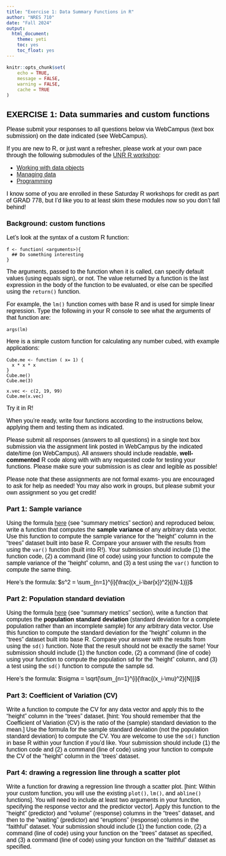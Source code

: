 ```yaml
---
title: "Exercise 1: Data Summary Functions in R"
author: "NRES 710"
date: "Fall 2024"
output: 
  html_document: 
    theme: yeti
    toc: yes
    toc_float: yes
---
```


<style type="text/css">
body{ /* Normal  */ font-size: 16px; font-family: Arial; color:black}
th { /* Table Header */ font-size: 16px; /}
td {  /* Table  */ font-size: 14px;}
h1.title {font-size: 30px; color: Black; font-weight: bold;}
.author {font-size: 30px; color: Black; font-weight: bold;}
h1 { /* Header 1 */ font-size: 28px; color: Black; font-weight: bold;}
h2 { /* Header 2 */ font-size: 22px; color: Black; font-weight: bold;}
h3 { /* Header 3 */ font-size: 18px; color: Black; font-weight: bold;}
h4 { /* Header 4 */ font-size: 16px; color: Black; font-weight: bold;}
code.r{ /* Code block */ font-size: 12px;}
pre { /* Code block - determines code spacing between lines */ font-size: 14px;}
.main-container {padding-left: 25px;}
.toc-content {
  width: 75%; /* Increase the width of the main content area */
  margin-left: 27%; /* Ensure this aligns properly with the TOC width */
}
</style>

```r

knitr::opts_chunk$set(
	echo = TRUE,
	message = FALSE,
	warning = FALSE,
	cache = TRUE
)
```


## EXERCISE 1: Data summaries and custom functions

Please submit your responses to all questions below via WebCampus (text box submission) on the date indicated (see WebCampus).  

If you are new to R, or just want a refresher, please work at your own pace through the following submodules of the [UNR R workshop](https://kevintshoemaker.github.io/R-Bootcamp/): 

* [Working with data objects](https://kevintshoemaker.github.io/R-Bootcamp/module1_1.html)    
* [Managing data](https://kevintshoemaker.github.io/R-Bootcamp/module1_2.html)   
* [Programming](https://kevintshoemaker.github.io/R-Bootcamp/module2_2.html)   

I know some of you are enrolled in these Saturday R workshops for credit as part of GRAD 778, but I'd like you to at least skim these modules now so you don't fall behind!  

### Background: custom functions

Let’s look at the syntax of a custom R function:
```
f <- function( <arguments>){ 
  ## Do something interesting 
}
```

The arguments, passed to the function when it is called, can specify default values (using equals sign), or not. The value returned by a function is the last expression in the body of the function to be evaluated, or else can be specified using the `return()` function. 

For example, the `lm()` function comes with base R and is used for simple linear regression. Type the following in your R console to see what the arguments of that function are:

```
args(lm)
```

Here is a simple custom function for calculating any number cubed, with example applications:

```
Cube.me <- function ( x= 1) {
  x * x * x
}
Cube.me()
Cube.me(3)

x.vec <- c(2, 19, 99)
Cube.me(x.vec)

```

Try it in R!

When you're ready, write four functions according to the instructions below, applying them and testing them as indicated. 

Please submit all responses (answers to all questions) in a single text box submission via the assignment link posted in WebCampus by the indicated date/time (on WebCampus). All answers should include readable, **well-commented** R code along with with any requested code for testing your functions. Please make sure your submission is as clear and legible as possible!  

Please note that these assignments are not formal exams- you are encouraged to ask for help as needed! You may also work in groups, but please submit your own assignment so you get credit! 

### Part 1: Sample variance

Using the formula [here](LECTURE2.html) (see "summary metrics" section) and reproduced below, write a function that computes the **sample variance** of any arbitrary data vector. Use this function to compute the sample variance for the "height" column in the "trees" dataset built into base R. Compare your answer with the results from using the `var()` function (built into R!). Your submission should include (1) the function code, (2) a command (line of code) using your function to compute the sample variance of the "height" column, and (3) a test using the `var()` function to compute the same thing.  

Here's the formula: $s^2 = \sum_{n=1}^{i}{\frac{(x_i-\bar{x})^2}{(N-1)}}$

### Part 2: Population standard deviation

Using the formula [here](LECTURE2.html) (see "summary metrics" section), write a function that computes the **population standard deviation** (standard deviation for a complete population rather than an incomplete sample) for any arbitrary data vector. Use this function to compute the standard deviation for the "height" column in the "trees" dataset built into base R. Compare your answer with the results from using the `sd()` function. Note that the result should not be exactly the same! Your submission should include (1) the function code, (2) a command (line of code) using your function to compute the population sd for the "height" column, and (3) a test using the `sd()` function to compute the sample sd.

Here's the formula: $\sigma = \sqrt{\sum_{n=1}^{i}{\frac{(x_i-\mu)^2}{N}}}$

### Part 3: Coefficient of Variation (CV)

Write a function to compute the CV for any data vector and apply this to the “height” column in the “trees” dataset. [hint: You should remember that the Coefficient of Variation (CV) is the ratio of the (sample) standard deviation to the mean.] Use the formula for the sample standard deviation (not the population standard deviation) to compute the CV. You are welcome to use the `sd()` function in base R within your function if you'd like. Your submission should include (1) the function code and (2) a command (line of code) using your function to compute the CV of the "height" column in the 'trees' dataset.

### Part 4: drawing a regression line through a scatter plot 

Write a function for drawing a regression line through a scatter plot. [hint: Within your custom function, you will use the existing `plot()`, `lm()`, and `abline()` functions]. You will need to include at least two arguments in your function, specifying the response vector and the predictor vector]. Apply this function to the “height” (predictor) and “volume” (response) columns in the “trees” dataset, and then to the “waiting” (predictor) and “eruptions” (response) columns in the “faithful” dataset. Your submission should include (1) the function code, (2) a command (line of code) using your function on the "trees" dataset as specified, and (3) a command (line of code) using your function on the "faithful" dataset as specified.